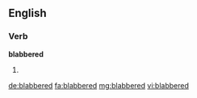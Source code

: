 ==English==

===Verb===
'''blabbered'''

# {{past of|blabber}}

[[de:blabbered]]
[[fa:blabbered]]
[[mg:blabbered]]
[[vi:blabbered]]
